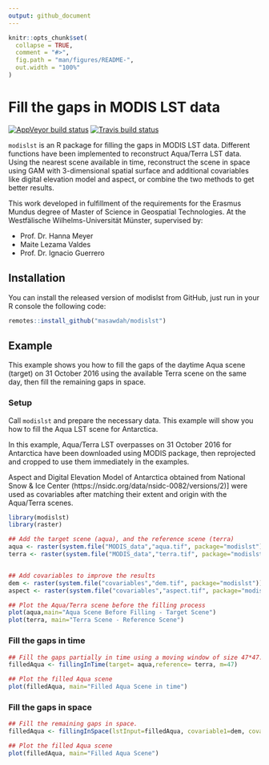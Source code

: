 ```yaml
---
output: github_document
---
```


<!-- README.md is generated from README.Rmd. Please edit that file -->

```r
knitr::opts_chunk$set(
  collapse = TRUE,
  comment = "#>",
  fig.path = "man/figures/README-",
  out.width = "100%"
)
```

# Fill the gaps in MODIS LST data  

<!-- badges: start -->
[![AppVeyor build status](https://ci.appveyor.com/api/projects/status/github/masawdah/modislst?branch=master&svg=true)](https://ci.appveyor.com/project/masawdah/modislst)
[![Travis build status](https://travis-ci.com/masawdah/modislst.svg?branch=master)](https://travis-ci.com/masawdah/modislst)
<!-- badges: end -->

`modislst` is an R package for filling the gaps in MODIS LST data. Different functions have been implemented to reconstruct Aqua/Terra LST data. Using the nearest scene available in time, reconstruct the scene in space using GAM with 3-dimensional spatial surface and additional covariables like digital elevation model and aspect, or combine the two methods to get better results. 

This work developed in fulfillment of the requirements for the Erasmus Mundus degree of Master of Science in Geospatial Technologies. At the Westfälische Wilhelms-Universität Münster, supervised by:

- Prof. Dr. Hanna Meyer
- Maite Lezama Valdes
- Prof. Dr. Ignacio Guerrero

## Installation

You can install the released version of modislst from GitHub, just run in your R console the following code:
```r
remotes::install_github("masawdah/modislst")
```

## Example

This example shows you how to fill the gaps of the daytime Aqua scene (target) on 31 October 2016 using the available Terra scene on the same day, then fill the remaining gaps in space.

### Setup

Call `modislst` and prepare the necessary data. This example will show you how to fill the Aqua LST scene for Antarctica. 

In this example, Aqua/Terra LST overpasses on 31 October 2016 for Antarctica have been downloaded using MODIS package, then reprojected and cropped to use them immediately in the examples.

Aspect and Digital Elevation Model of Antarctica obtained from National Snow & Ice Center (https://nsidc.org/data/nsidc-0082/versions/2)] were used as covariables after matching their extent and origin with the Aqua/Terra scenes. 

```r
library(modislst)
library(raster)

## Add the target scene (aqua), and the reference scene (terra)
aqua <- raster(system.file("MODIS_data","aqua.tif", package="modislst"))
terra <- raster(system.file("MODIS_data","terra.tif", package="modislst"))


## Add covariables to improve the results 
dem <- raster(system.file("covariables","dem.tif", package="modislst"))
aspect <- raster(system.file("covariables","aspect.tif", package="modislst"))

## Plot the Aqua/Terra scene before the filling process
plot(aqua,main="Aqua Scene Before Filling - Target Scene")
plot(terra, main="Terra Scene - Reference Scene")

```


### Fill the gaps in time
```r
## Fill the gaps partially in time using a moving window of size 47*47.
filledAqua <- fillingInTime(target= aqua,reference= terra, m=47)

## Plot the filled Aqua scene 
plot(filledAqua, main="Filled Aqua Scene in time")

```


### Fill the gaps in space
```r

## Fill the remaining gaps in space.
filledAqua <- fillingInSpace(lstInput=filledAqua, covariable1=dem, covariable2=aspect)

## Plot the filled Aqua scene 
plot(filledAqua, main="Filled Aqua Scene")

```


